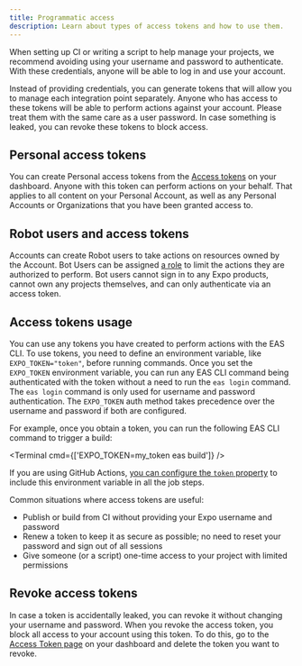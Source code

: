 ```yaml
---
title: Programmatic access
description: Learn about types of access tokens and how to use them.
---
```



When setting up CI or writing a script to help manage your projects, we recommend avoiding using your username and password to authenticate. With these credentials, anyone will be able to log in and use your account.

Instead of providing credentials, you can generate tokens that will allow you to manage each integration point separately. Anyone who has access to these tokens will be able to perform actions against your account. Please treat them with the same care as a user password. In case something is leaked, you can revoke these tokens to block access.

## Personal access tokens

You can create Personal access tokens from the [Access tokens](https://expo.dev/settings/access-tokens) on your dashboard. Anyone with this token can perform actions on your behalf. That applies to all content on your Personal Account, as well as any Personal Accounts or Organizations that you have been granted access to.

## Robot users and access tokens

Accounts can create Robot users to take actions on resources owned by the Account. Bot Users can be assigned [a role](/accounts/account-types/#manage-access) to limit the actions they are authorized to perform. Bot users cannot sign in to any Expo products, cannot own any projects themselves, and can only authenticate via an access token.

## Access tokens usage

You can use any tokens you have created to perform actions with the EAS CLI. To use tokens, you need to define an environment variable, like `EXPO_TOKEN="token"`, before running commands.
Once you set the `EXPO_TOKEN` environment variable, you can run any EAS CLI command being authenticated with the token without a need to run the `eas login` command.
The `eas login` command is only used for username and password authentication. The `EXPO_TOKEN` auth method takes precedence over the username and password if both are configured.

For example, once you obtain a token, you can run the following EAS CLI command to trigger a build:

<Terminal cmd={['EXPO_TOKEN=my_token eas build']} />

If you are using GitHub Actions, [you can configure the `token` property](https://github.com/expo/expo-github-action#configuration-options) to include this environment variable in all the job steps.

Common situations where access tokens are useful:

- Publish or build from CI without providing your Expo username and password
- Renew a token to keep it as secure as possible; no need to reset your password and sign out of all sessions
- Give someone (or a script) one-time access to your project with limited permissions

## Revoke access tokens

In case a token is accidentally leaked, you can revoke it without changing your username and password. When you revoke the access token, you block all access to your account using this token. To do this, go to the [Access Token page](https://expo.dev/settings/access-tokens) on your dashboard and delete the token you want to revoke.

